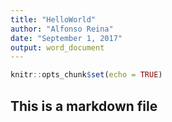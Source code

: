 ```yaml
---
title: "HelloWorld"
author: "Alfonso Reina"
date: "September 1, 2017"
output: word_document
---
```


```r
knitr::opts_chunk$set(echo = TRUE)
```

## This is a markdown file


